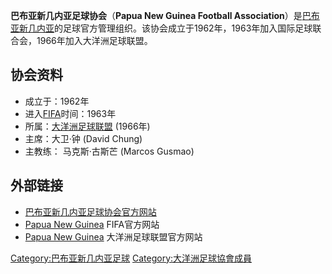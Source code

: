 {{noteTA
|G1 = TO
}}
'''巴布亚新几内亚足球协会'''（'''Papua New Guinea Football Association'''）是[[巴布亚新几内亚|巴布亚新几内亚]]的足球官方管理组织。该协会成立于1962年，1963年加入国际足球联合会，1966年加入大洋洲足球联盟。

== 协会资料 ==
* 成立于：1962年 
* 进入[[FIFA|FIFA]]时间：1963年 
* 所属：[[OFC|大洋洲足球联盟]] (1966年) 
* 主席：大卫·钟 (David Chung) 
* 主教练：{{flagicon|Brazil}} 马克斯·古斯芒 (Marcos Gusmao) 

== 外部链接 ==
* [http://www.pngfootball.com.pg/ 巴布亚新几内亚足球协会官方网站] {{Wayback|url=http://www.pngfootball.com.pg/ |date=20141220051009 }}
* [http://www.fifa.com/en/organisation/confederations/associationdetails/0,1483,PNG,00.html?countrycode=PNG Papua New Guinea] {{Wayback|url=http://www.fifa.com/en/organisation/confederations/associationdetails/0,1483,PNG,00.html?countrycode=PNG |date=20070424170126 }} FIFA官方网站
* [https://web.archive.org/web/20070331185220/http://www.oceaniafootball.com/index.cgi?sID=21&intArticleID=341&det=1 Papua New Guinea] 大洋洲足球联盟官方网站

{{fb start}}
{{Football in Papua New Guinea}}
{{fb end}}
{{大洋洲足球協會成員}}

[[Category:巴布亚新几内亚足球|Category:巴布亚新几内亚足球]]
[[Category:大洋洲足球協會成員|Category:大洋洲足球協會成員]]